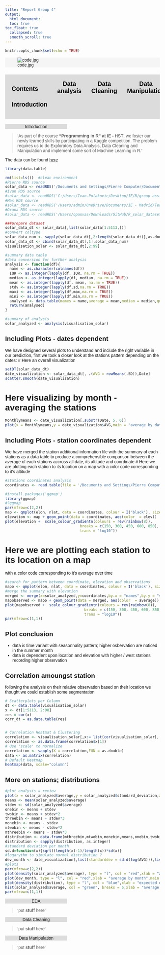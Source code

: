```yaml
---
title: "Report Group 4"
output: 
  html_document:
  toc: true
toc_float: true
  collapsed: true
  smooth_scroll: true
---
```


```r
knitr::opts_chunk$set(echo = TRUE)
```
<div class = 'media'>
![code.jpg](code.jpg)
<p>Pierre Mulliez </n> </p>
</div>


<style>

.menutop{
    background-color: Gainsboro;
    padding: 1%;
    overflow: hidden;
    display:flex;
    
}.menutop a{
    font-family: inherit;
    font-size: 20px;
    padding: 14px 16px; 
    text-align:center;
    text-decoration: none;
    color: black;
    float: left;
    display: block;
}

.menutop a:hover{
    background-color: whitesmoke;
    border-radius: 20%;
}
.media{
    background: whitesmoke;
}
.media p{
   font-size: 20px;
    padding: 14px 16px; 
    text-align:center;
    text-decoration: none;
    display: none;
}
.media:hover p{
  display: block;
}

.container_img{
width:200px;
height: 150px;
overflow: visible;
}



.dropbtn {
  background-color: Gainsboro;
  color: white;
  padding: 16px;
  font-size: 16px;
  border: none;
  cursor: pointer;
}

.dropdown {
  position: relative;
  display: block;
}

.dropdown-content {
  display: none;
  background-color: #f9f9f9;
  min-width: 160px;
  box-shadow: 0px 8px 16px 0px rgba(0,0,0,0.2);
  z-index: 1;
}

.dropdown-content a {
  color: black;
  padding: 12px 16px;
  text-decoration: none;
  display: inline-block;
 
}

.dropdown-content a:hover {
  background-color: #f1f1f1;
  border-bottom: solid;
  border-color: orange; 
  border-width: 3px;}

.dropdown:hover .dropdown-content {
  display: flex;
}

.dropdown:hover .dropbtn {
  background-color: whitesmoke;
}


@media screen and (max-width: 510px) {
    .menutop{
        margin-bottom: 3%;
    }
    
    .menutop a {
    float:none;
    width: 100%;
    font-size: 18px;
  }
  
}

</style>

<h3 class = 'menutop' id="Contents">
  [Contents](#Contents)
  [Introduction](#Introduction)

<div class="dropdown">
<a class="dropbtn">Data analysis</a>
<div class="dropdown-content">
  [dates](#dates)
  [station_location](#station_location)
  [heatmaps](#heatmaps)
</div>
</div>
  [Data Cleaning](#Data Cleaning)
  [Data Manipulation](#Data Manipulation)
</h3>
<body style = "font-family: Arial, Helvetica, sans-serif;">
<a center class="anchor" id="Introduction" style="background-color:Gainsboro; width:40%;"></a>
<center style="background-color:Gainsboro; width:40%;">Introduction</center>


> 'As part of the course **"Programming in R" at IE - HST**, we foster our newly learned skills by participating in a Kaggle competition. The problem requires us to do Exploratory Data Analysis, Data Cleaning and Manipulation and implement some sort of Machine Learning in R.'

The data can be found  [here](https://www.kaggle.com/c/ams-2014-solar-energy-prediction-contest/overview)



```r
library(data.table)

rm(list=ls())  #clean environment
#Pierre RDS source
solar_data <- readRDS('/Documents and Settings/Pierre Computer/Documents/IE_classes/R/group project/solar_dataset.RData')
#Ivan RDS source
#solar_data <- readRDS('C:/Users/Ivan.Polakovic/Desktop/IE/R/group assignment/solar_dataset.RData')
#Max RDS source
#solar_data <- readRDS('/Users/admin/OneDrive/Documents/IE - Madrid/Term 1/01 R Programming/Group Assignment/GitHub/data/solar_dataset.RData')
#Oxana RDS source
#solar_data <- readRDS('/Users/opanvas/Downloads/GitHub/R_solar_dataset/data/solar_dataset.RData')
```
```r
###prepare dataset
solar_data_dt <- solar_data[,list(solar_data[1:5113,])]
#convert coltype
solar_data_num <- sapply(solar_data_dt[,2:length(solar_data_dt)],as.double)
solar_data_dt <- cbind(solar_data_dt[,1],solar_data_num)
visualisation_solar <- solar_data_dt[,2:99]

#summary data table 
#data conversion for further analysis
analysis <- function(df){
  name <- as.character(colnames(df))
  IQR <- as.integer(lapply(df, IQR, na.rm = TRUE))
  median <- as.integer(lapply(df, median, na.rm = TRUE))
  mean <- as.integer(lapply(df, mean, na.rm = TRUE))
  stdv <- as.integer(lapply(df,sd,na.rm = TRUE))
  maxi <- as.integer(lapply(df,max,na.rm = TRUE))
  mini <- as.integer(lapply(df,min,na.rm = TRUE))
  analysed <- data.table(names = name,average = mean,median = median,quantile_range = IQR, standard_deviation = stdv, maximum = maxi, minimum = mini)
  return(analysed)
}

#summary of analysis 
solar_analyzed <- analysis(visualisation_solar)
```



<div id= 'dates'>
## Including Plots - dates dependent
We have designed several plots to understand and include the right variable in our prediction, first we took a closer look at the stations pattern depending on the dates:
# Here an overall visualization
```r
setDT(solar_data_dt)
date_visualization <- solar_data_dt[, .(AVG = rowMeans(.SD)),Date]
scatter.smooth(date_visualization)
```
# Here visualizing by month - averaging the stations
```r
Monthlymeans <- date_visualization[,substr(Date, 5, 6)]
plot(x = Monthlymeans,y = date_visualization$AVG,main = "average by date",xlab = "Date in int format",ylab = "Average of stations")
```
</div>
<div id= 'station_location'>
## Including Plots - station coordinates dependent
We have merged the station additional information file with the summary of each stations as a data table to produce a comprehensible comparison  between the average of each stations accross all date, its altitude and coordinate 
# Here we are plotting each station to its location on a map
with a color code corresponding to it's altitude 
```r
#stations coordinates analysis
coordinates <- read.table(file = '/Documents and Settings/Pierre Computer/Documents/IE_classes/R/group project/station_info.csv',header = TRUE,sep = ',')

#install.packages('ggmap')
library(ggmap)
#?ggmap
par(mfrow=c(2,2))
map <- qmplot(elon, nlat, data = coordinates, colour = I('black'), size = I(3), darken = .3,main = 'map of stations')
elevation <- map + geom_point(data = coordinates, aes(color  = elev))
plot(elevation +  scale_colour_gradientn(colours = rev(rainbow(8)),
                                  breaks = c(150, 300, 450, 600, 850),
                                  trans = "log10"))
```
# Here we are plotting each station to its location on a map
with a color code corresponding to it's average over time 
```r
#search for pattern between coordinate, elevation and observations
mapo <- qmplot(elon, nlat, data = coordinates, colour = I('black'), size = I(3), darken = .3,main = 'map of observations')
#merge the summary with elevation
merged <- merge(x=solar_analyzed,y=coordinates,by.x = "names",by.y = "stid"  )
mapobserved <- mapo + geom_point(data = merged, aes(color  = average))
plot(mapobserved +  scale_colour_gradientn(colours = rev(rainbow(8)),
                                    breaks = c(150, 300, 450, 600, 850),
                                    trans = "log10"))
par(mfrow=c(1,1))
```
</div>

## Plot conclusion
<ul>
<li>data is time variant with seasonnality pattern; higher osbervation are noticed in the summer month </li>
<li>data is dependent upon location and elevation with higher / west stations recording higher observation </li>
</ul>

## Correlation amoungst station 
<div id='heatmaps'>
following the analysis on their relative observation based on their location we thought we could establish some segmentation 
```r
# Scatterplots per Column
dt <- data.table(visualisation_solar)
x <- dt[1:5113, 2:98] 
res = cor(x)
corr_dt = as.data.table(res)


# Correlation Heatmat & Clustering
correlation <- visualisation_solar[,x:= list(cor(visualisation_solar[,.SD]))]
correlation <- as.data.frame(correlation$x[1])
# Use 'scale' to normalize
correlation <- sapply(X = correlation,FUN = as.double)
data <- as.matrix(correlation)
# Default Heatmap
heatmap(data, scale="column")
```
</div>

<div class= 'station_distribution'>
## More on stations; distributions
```r
#plot analysis = review 
plot(x = solar_analyzed$average,y = solar_analyzed$standard_deviation,xlab = "mean", ylab= "standard dev")
means <- mean(solar_analyzed$average)
stdev <- sd(solar_analyzed$average)
onebin <- means + stdev
twobin <- means + stdev*2
threebin <- means + stdev*3
monebin <- means - stdev
mtwobin <- means - stdev*2
mthreebin <- means - stdev*3
distribution <- data.frame(mthreebin,mtwobin,monebin,means,onebin,twobin,threebin)
distribution <- sapply(distribution, as.integer) 
#standard deviation per month  
sd.d=function(x){sqrt((length(x)-1)/length(x))*sd(x)}
#logarythm to simulate normal distribution ?
dev_month <- date_visualization[,list(standarddev = sd.d(log(AVG))),list(Month = substr(Date, 5, 6))]
#plots
par(mfrow=c(2,2)) 
plot(density(solar_analyzed$average), type = "l", col = "red",xlab = "averages by stations",main = "average station distribution")
plot(dev_month, type = "l", col = "red",xlab = "average by month",main = "average date deviation (log)")
plot(density(distribution), type = "l", col = "blue",xlab = "expected deviation",main = "expected station distribution")
hist(solar_analyzed$average, col = "green", breaks = 5,xlab = "average hist",main = "Histogram of stations averages");
par(mfrow=c(1,1)) 
```
</div>


<a center class="anchor" id="EDA" style="background-color:Gainsboro; width:40%;"></a>
<center style="background-color:Gainsboro; width:40%;">EDA</center>
> 'put **stuff** here'

<a center class="anchor" id="Data Cleaning" style="background-color:Gainsboro; width:40%;"></a>
<center style="background-color:Gainsboro; width:40%;">Data Cleaning</center>
> 'put **stuff** here'

<a center class="anchor" id="Data Manipulation" style="background-color:Gainsboro; width:40%;"></a>
<center style="background-color:Gainsboro; width:40%;">Data Manipulation</center>
</body>
> 'put **stuff** here'

